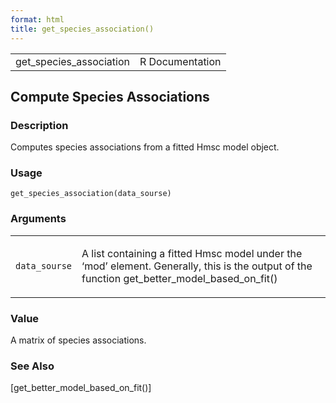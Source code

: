 ```yaml
---
format: html
title: get_species_association()
---
```


<html><head>
<meta http-equiv="Content-Type" content="text/html; charset=utf-8" />
<meta name="viewport" content="width=device-width, initial-scale=1.0, user-scalable=yes" />
<link rel="stylesheet" href="https://cdn.jsdelivr.net/npm/katex@0.15.3/dist/katex.min.css">
<script type="text/javascript">
const macros = { "\\R": "\\textsf{R}", "\\code": "\\texttt"};
function processMathHTML() {
    var l = document.getElementsByClassName('reqn');
    for (let e of l) { katex.render(e.textContent, e, { throwOnError: false, macros }); }
    return;
}</script>
<script defer src="https://cdn.jsdelivr.net/npm/katex@0.15.3/dist/katex.min.js"
    onload="processMathHTML();"></script>
<link rel="stylesheet" type="text/css" href="R.css" />
</head><body><div class="container"><main>

<table style="width: 100%;"><tr><td>get_species_association</td><td style="text-align: right;">R Documentation</td></tr></table>

<h2>Compute Species Associations</h2>

<h3>Description</h3>

<p>Computes species associations from a fitted Hmsc model object.
</p>


<h3>Usage</h3>

<pre><code class='language-R'>get_species_association(data_sourse)
</code></pre>


<h3>Arguments</h3>

<table>
<tr><td><code id="data_sourse">data_sourse</code></td>
<td>
<p>A list containing a fitted Hmsc model under the 'mod' element.
Generally, this is the output of the function get_better_model_based_on_fit()</p>
</td></tr>
</table>


<h3>Value</h3>

<p>A matrix of species associations.
</p>


<h3>See Also</h3>

<p>[get_better_model_based_on_fit()]
</p>

</main>

</div>
</body></html>

